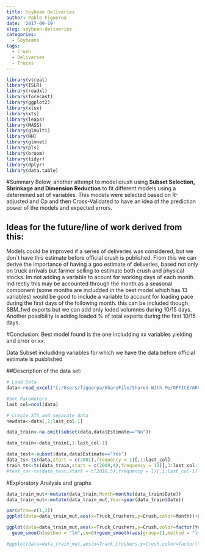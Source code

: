 ```yaml
---
title: Soybean Deliveries
author: Pablo Figueroa
date: '2017-09-19'
slug: soybean-deliveries
categories:
  - Soybeans
tags:
  - Crush
  - Deliveries
  - Trucks
---
```


```r
library(vtreat)
library(ISLR)
library(readxl)
library(forecast)
library(ggplot2)
library(xlsx)
library(xts)
library(leaps)
library(MASS)
library(glmulti)
library(HH)
library(glmnet)
library(pls)
library(broom)
library(tidyr)
library(dplyr)
library(data.table)
```

#Summary
Below, another attempt to model crush using **Subset Selection, Shrinkage and Dimension Reduction** to fit different models using a determined set of variables. 
This models were selected based on R-adjusted and Cp and then Cross-Validated to have an idea of the prediction power of the models and expected errors.

## Ideas for the future/line of work derived from this:

Models could be improved if a series of deliveries was considered, but we don´t have this estimate before official crush is published. From this we can derive the importance of having a goo estimate of deliveries, based not only on truck arrivals but farmer selling to estimate both crush and physical stocks.
Im not adding a variable to acount for working days of each month. Indirectly this may be accounted through the month as a seasonal component (some months are includded in the best model which has 13 variables)
would be good to include a variable to account for loading pace during the first days of the following month. this can be included though SBM_fwd exports but we can add only loded volumnes during 10/15 days. Another possibility is adding loaded % of total exports during the first 10/15 days.

#Conclusion:
Best model found is the one includding xx variables yielding and error or xx.

Data Subset includidng variables for which we have the data before official estimate is pusblished

##Description of the data set:


```r
# Load Data
data<-read_excel("C:/Users/figuerpa/ShareFile/Shared With Me/OFFICE/ARGENTINA/COMMERCIAL DATA/CRUSH/R_Project/Crush_Model/Data.xlsx","Data4")

#Set Parameters
last_col=ncol(data)

# Create XTS and separate data
newdata<-data[,1:last_col-1]

data_train<-na.omit(subset(data,data$Estimate=="No"))

data_train<-data_train[,1:last_col-1]

data_test<-subset(data,data$Estimate=="Yes")
data_ts<-ts(data,start = c(2001),frequency = 1)[,1:last_col]
train_ts<-ts(data_train,start = c(2009,4),frequency = 12)[,3:last_col-1]
#test_ts<-ts(data_test,start = c(2018,5),frequency = 1)[,1:last_col-1]
```





#Exploratory Analysis and graphs

```r

data_train_mut<-mutate(data_train,Month=months(data_train$Date))
data_train_mut<-mutate(data_train_mut,Year=year(data_train$Date))

par(mfrow=c(1,3))
ggplot(data=data_train_mut,aes(x=Truck_Crushers,y=Crush,color=Month))+geom_point()+geom_jitter()+geom_smooth(method = "loess", aes(group=1))

ggplot(data=data_train_mut,aes(x=Truck_Crushers,y=Crush,color=factor(Year)))+geom_point(alpha=0.4)+
  geom_smooth(method = "lm",se=0)+geom_smooth(aes(group=1),method = "lm",se=F,linetype=2,col="red")

#ggplot(data=data_train_mut,aes(x=Truck_Crushers,y=Crush,color=factor(Year)))+ geom_smooth(method = "lm",se=0)+geom_smooth(aes(group=1),method = "lm",se=F,linetype=2,col="red")

```